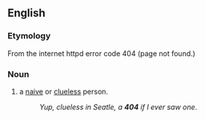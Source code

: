 ==English==

===Etymology===
From the internet httpd error code 404 (page not found.)

===Noun===
{{en-noun|head=[[four]] [[oh]] [[four]]}}

# {{label|en|slang|US}} a [[naive]] or [[clueless]] person.
#: ''Yup, clueless in Seatle, a '''404''' if I ever saw one''.